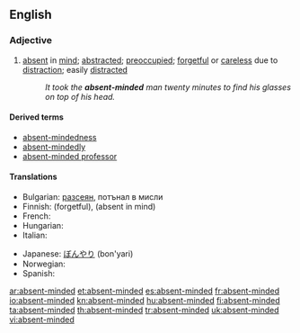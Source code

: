 ==English==
===Adjective===
{{en-adj}}

#[[absent]] in [[mind]]; [[abstracted]]; [[preoccupied]]; [[forgetful]] or [[careless]] due to [[distract]]ion; easily [[distract]]ed
#:''It took the '''absent-minded''' man twenty minutes to find his glasses on top of his head.''

====Derived terms====
* [[absent-mindedness]] 
* [[absent-mindedly]]
* [[absent-minded professor]]

====Translations====
{{trans-top|absent in mind}}
* Bulgarian: [[разсеян]], потънал в мисли
* Finnish: {{t-|fi|hajamielinen}} (forgetful), {{t-|fi|poissaoleva}} (absent in mind)
* French: {{t+|fr|distrait}}
* Hungarian: {{t|hu|szórakozott}}
* Italian: {{t-|it|svanito}}
{{trans-mid}}
* Japanese: [[ぼんやり]] (bon'yari)
* Norwegian: {{t-|no|distré}}
* Spanish: {{t+|es|distraído}}
{{trans-bottom}}

[[ar:absent-minded]]
[[et:absent-minded]]
[[es:absent-minded]]
[[fr:absent-minded]]
[[io:absent-minded]]
[[kn:absent-minded]]
[[hu:absent-minded]]
[[fi:absent-minded]]
[[ta:absent-minded]]
[[th:absent-minded]]
[[tr:absent-minded]]
[[uk:absent-minded]]
[[vi:absent-minded]]